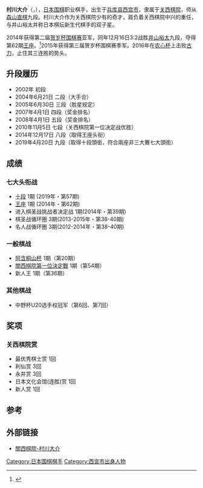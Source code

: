 {{TA|G1=圍棋}}
{{Infobox Go player
| image =
| 全名 = 村川大介
| 生於 = {{birth_date_and_age|1990|12|14}}
| 出生地 = 日本[[兵库县|兵库县]]西宫市
| 卒於 = 
| 逝世地 = 
| 國籍 = 日本
| 師從 = [[森山直棋|森山直棋]]
| 名徒 = 
| 職業生涯 = 
| 段位 = 九段
| 所屬 = [[关西棋院|关西棋院]]
}}

'''村川大介'''（{{jpn|j=村川 大介|hg=むらかわ だいすけ|rm=Murakawa Daisuke}}，{{bd|1990年|12月14日|||}}），[[日本|日本]][[围棋|围棋]]职业棋手，出生于[[兵库县|兵库县]][[西宫市|西宫市]]，隶属于[[关西棋院|关西棋院]]，师从[[森山直棋|森山直棋]]九段。村川大介作为关西棋院少有的奇才，肩负着关西棋院中兴的重任，与井山裕太并称日本棋坛新生代棋手的双子星。

2014年获得第二届[[CCTV贺岁杯围棋赛|贺岁杯围棋赛]]亚军，同年12月16日3:2战胜[[井山裕太|井山裕太]]九段，夺得第62期[[王座戰_(日本圍棋)|王座]]。<ref>{{Cite web |url=http://sports.sina.com.cn/go/2014-12-17/09227450094.shtml |title=日本王座战村川虎口拔牙 井山七冠梦再遭重创 |access-date=2015-05-03 |archive-date=2017-01-07 |archive-url=https://web.archive.org/web/20170107014737/http://sports.sina.com.cn/go/2014-12-17/09227450094.shtml |dead-url=no }}</ref>2015年获得第三届贺岁杯围棋赛季军。2016年在[[农心杯|农心杯]]上击败[[古力|古力]]，止住其三连胜的势头。

== 升段履历 ==
*2002年 初段
*2004年6月21日 二段（大手合）
*2005年6月30日 三段（胜星规定）
*2007年4月1日 四段（奖金排名）
*2008年4月1日 五段（奖金排名）
*2010年11月5日 七段（关西棋院第一位决定战优胜）
*2014年12月17日 八段（取得王座头衔）
*2019年4月20日 九段（取得十段頭銜，符合兩座非三大賽七大頭銜）

== 成绩 ==
===七大头衔战===
* [[十段戰|十段]] 1期 (2019年・第57期)
* [[王座戰_(日本圍棋)|王座]] 1期 (2014年・第62期)
* 进入棋圣战挑战者决定战 1期(2014年・第39期)
* 棋圣战循环圈 3期(2013-2015年・第38-40期)
* 名人战循环圈 3期(2012-2014年・第38-40期)

===一般棋战===
* [[阿含桐山杯|阿含桐山杯]] 1期（第20期）
* [[關西棋院第一位決定戰|關西棋院第一位決定戰]] 1期（第54期）
* 新人王 1期（第36期）

===其他棋战===
* 中野杯U20选手权冠军（第6回、第7回）

== 奖项 ==
===关西棋院赏===
*最优秀棋士赏 1回
*利仙赏 3回
*永井赏 3回
*日本文化会馆(连胜)赏 1回
*新人赏 1回

==参考==
{{reflist}}

== 外部链接 ==
*[http://kansaikiin.jp/kisi_prof/murakawadaisuke.html 關西棋院-村川大介] {{Wayback|url=http://kansaikiin.jp/kisi_prof/murakawadaisuke.html |date=20210208165741 }}

{{日本圍棋頭銜現任擁有者}}

[[Category:日本围棋棋手|Category:日本围棋棋手]]
[[Category:西宮市出身人物|Category:西宮市出身人物]]